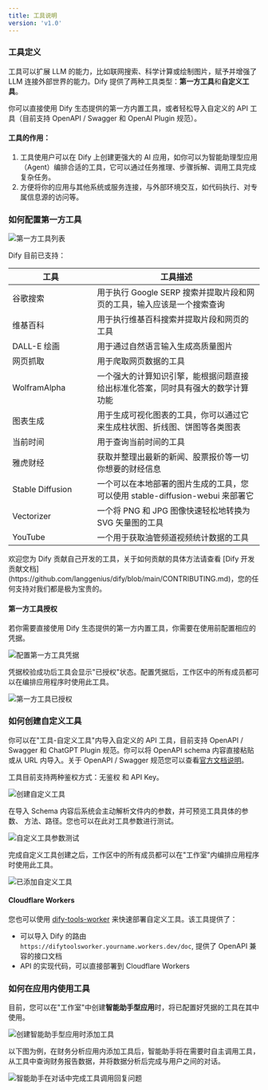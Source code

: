```yaml
---
title: 工具说明
version: 'v1.0'
---
```


### 工具定义

工具可以扩展 LLM 的能力，比如联网搜索、科学计算或绘制图片，赋予并增强了 LLM 连接外部世界的能力。Dify 提供了两种工具类型：**第一方工具**和**自定义工具**。

你可以直接使用 Dify 生态提供的第一方内置工具，或者轻松导入自定义的 API 工具（目前支持 OpenAPI / Swagger 和 OpenAI Plugin 规范）。

#### 工具的作用：

1. 工具使用户可以在 Dify 上创建更强大的 AI 应用，如你可以为智能助理型应用（Agent）编排合适的工具，它可以通过任务推理、步骤拆解、调用工具完成复杂任务。
2. 方便将你的应用与其他系统或服务连接，与外部环境交互，如代码执行、对专属信息源的访问等。

### 如何配置第一方工具

<Frame caption="第一方工具列表">
  <img src="/user-guide/.gitbook/assets/image (182).png" alt="第一方工具列表" />
</Frame>

Dify 目前已支持：

<table><thead><tr><th width="154">工具</th><th>工具描述</th></tr></thead><tbody><tr><td>谷歌搜索</td><td>用于执行 Google SERP 搜索并提取片段和网页的工具，输入应该是一个搜索查询</td></tr><tr><td>维基百科</td><td>用于执行维基百科搜索并提取片段和网页的工具</td></tr><tr><td>DALL-E 绘画</td><td>用于通过自然语言输入生成高质量图片</td></tr><tr><td>网页抓取</td><td>用于爬取网页数据的工具</td></tr><tr><td>WolframAlpha</td><td>一个强大的计算知识引擎，能根据问题直接给出标准化答案，同时具有强大的数学计算功能</td></tr><tr><td>图表生成</td><td>用于生成可视化图表的工具，你可以通过它来生成柱状图、折线图、饼图等各类图表</td></tr><tr><td>当前时间</td><td>用于查询当前时间的工具</td></tr><tr><td>雅虎财经</td><td>获取并整理出最新的新闻、股票报价等一切你想要的财经信息</td></tr><tr><td>Stable Diffusion</td><td>一个可以在本地部署的图片生成的工具，您可以使用 stable-diffusion-webui 来部署它</td></tr><tr><td>Vectorizer</td><td>一个将 PNG 和 JPG 图像快速轻松地转换为 SVG 矢量图的工具</td></tr><tr><td>YouTube</td><td>一个用于获取油管频道视频统计数据的工具</td></tr></tbody></table>

<Tip>
欢迎您为 Dify 贡献自己开发的工具，关于如何贡献的具体方法请查看 [Dify 开发贡献文档](https://github.com/langgenius/dify/blob/main/CONTRIBUTING.md)，您的任何支持对我们都是极为宝贵的。
</Tip>


#### 第一方工具授权

若你需要直接使用 Dify 生态提供的第一方内置工具，你需要在使用前配置相应的凭据。

<Frame caption="配置第一方工具凭据">
  <img src="/user-guide/.gitbook/assets/image (185).png" alt="配置第一方工具凭据" />
</Frame>

凭据校验成功后工具会显示"已授权"状态。配置凭据后，工作区中的所有成员都可以在编排应用程序时使用此工具。

<Frame caption="第一方工具已授权">
  <img src="/user-guide/.gitbook/assets/image (187).png" alt="第一方工具已授权" />
</Frame>

### 如何创建自定义工具

你可以在"工具-自定义工具"内导入自定义的 API 工具，目前支持 OpenAPI / Swagger 和 ChatGPT Plugin 规范。你可以将 OpenAPI schema 内容直接粘贴或从 URL 内导入。关于 OpenAPI / Swagger 规范您可以查看[官方文档说明](https://swagger.io/specification/)。

工具目前支持两种鉴权方式：无鉴权 和 API Key。

<Frame caption="创建自定义工具">
  <img src="/user-guide/.gitbook/assets/image (198).png" alt="创建自定义工具" />
</Frame>

在导入 Schema 内容后系统会主动解析文件内的参数，并可预览工具具体的参数、 方法、路径。您也可以在此对工具参数进行测试。

<Frame caption="自定义工具参数测试">
  <img src="/user-guide/.gitbook/assets/image (199).png" alt="自定义工具参数测试" />
</Frame>

完成自定义工具创建之后，工作区中的所有成员都可以在"工作室"内编排应用程序时使用此工具。

<Frame caption="已添加自定义工具">
  <img src="/user-guide/.gitbook/assets/image (201).png" alt="已添加自定义工具" />
</Frame>

#### Cloudflare Workers

您也可以使用 [dify-tools-worker](https://github.com/crazywoola/dify-tools-worker) 来快速部署自定义工具。该工具提供了：

* 可以导入 Dify 的路由 `https://difytoolsworker.yourname.workers.dev/doc`, 提供了 OpenAPI 兼容的接口文档
* API 的实现代码，可以直接部署到 Cloudflare Workers

### 如何在应用内使用工具

目前，您可以在"工作室"中创建**智能助手型应用**时，将已配置好凭据的工具在其中使用。

<Frame caption="创建智能助手型应用时添加工具">
  <img src="/user-guide/.gitbook/assets/image (190).png" alt="创建智能助手型应用时添加工具" />
</Frame>

以下图为例，在财务分析应用内添加工具后，智能助手将在需要时自主调用工具，从工具中查询财务报告数据，并将数据分析后完成与用户之间的对话。

<Frame caption="智能助手在对话中完成工具调用回复问题">
  <img src="/user-guide/.gitbook/assets/image (195).png" alt="智能助手在对话中完成工具调用回复问题" />
</Frame>
